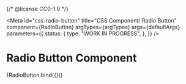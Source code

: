 {/* @license CC0-1.0 */}


<Meta
  id="css-radio-button"
  title="CSS Component/ Radio Button"
  component={RadioButton}
  argTypes={argTypes}
  args={defaultArgs}
  parameters={{
    status: {
      type: "WORK IN PROGRESS",
    },
  }}
/>

# Radio Button Component

<Canvas>
  <Story name="Default">{RadioButton.bind({})}</Story>
</Canvas>

<ArgsTable story="Default" />
